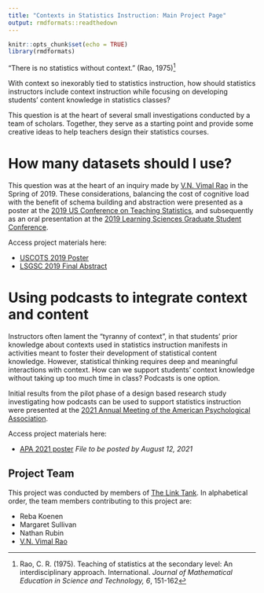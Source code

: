 ```yaml
---
title: "Contexts in Statistics Instruction: Main Project Page"
output: rmdformats::readthedown
---
```


```r
knitr::opts_chunk$set(echo = TRUE)
library(rmdformats)
```

"There is no statistics without context." (Rao, 1975)^[Rao, C. R. (1975). Teaching of statistics at the secondary level: An interdisciplinary approach. International. *Journal of Mathematical Education in Science and Technology, 6*, 151-162]

With context so inexorably tied to statistics instruction, how should statistics instructors include context instruction while focusing on developing students' content knowledge in statistics classes? 

This question is at the heart of several small investigations conducted by a team of scholars. Together, they serve as a starting point and provide some creative ideas to help teachers design their statistics courses. 

# How many datasets should I use? 

This question was at the heart of an inquiry made by [V.N. Vimal Rao](https://raovnv.github.io/research.html) in the Spring of 2019. These considerations, balancing the cost of cognitive load with the benefit of schema building and abstraction were presented as a poster at the [2019 US Conference on Teaching Statistics](https://www.causeweb.org/cause/uscots/uscots19), and subsequently as an oral presentation at the [2019 Learning Sciences Graduate Student Conference](https://sites.google.com/view/lsgsc2021/archives/2019-archive?authuser=0).

Access project materials here: 

- [USCOTS 2019 Poster](https://github.com/RaoVNV/Contexts/blob/main/USCOTS%202019.pdf)
- [LSGSC 2019 Final Abstract](https://github.com/RaoVNV/Contexts/blob/main/LSGSC%202019%20Final%20Abstract.pdf)

# Using podcasts to integrate context and content

Instructors often lament the "tyranny of context", in that students' prior knowledge about contexts used in statistics instruction manifests in activities meant to foster their development of statistical content knowledge. However, statistical thinking requires deep and meaningful interactions with context. How can we support students' context knowledge without taking up too much time in class? Podcasts is one option. 

Initial results from the pilot phase of a design based research study investigating how podcasts can be used to support statistics instruction were presented at the [2021 Annual Meeting of the American Psychological Association](https://convention.apa.org/). 

Access project materials here: 

- [APA 2021 poster]() *File to be posted by August 12, 2021*

## Project Team

This project was conducted by members of [The Link Tank](z.umn.edu/TheLinkTank). In alphabetical order, the team members contributing to this project are: 

- Reba Koenen
- Margaret Sullivan
- Nathan Rubin
- [V.N. Vimal Rao](https://raovnv.github.io/research.html)
